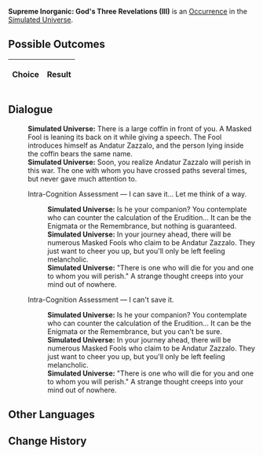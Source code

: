 {{Simulated Universe Event Infobox
|title         = Supreme Inorganic: God's Three Revelations (III)
|image         = Trailblaze Secret 7.png
|type          =
|domains_su    = 
|domains_ext   = 
|domains_swarm = 
|domains_gng   = 
|requirements  =
|prev          = {{tx}}
|next          = {{tx}}
|indexRewards  =
|characters    = 
}}
'''Supreme Inorganic: God's Three Revelations (III)''' is an [[Simulated Universe/Occurrence|Occurrence]] in the [[Simulated Universe]].

==Possible Outcomes==
{| class="article-table"
!Choice
!Result

|}

<!--
==Gameplay Notes==

-->
==Dialogue==
{{Dialogue Start}}
:'''Simulated Universe:''' There is a large coffin in front of you. A Masked Fool is leaning its back on it while giving a speech. The Fool introduces himself as Andatur Zazzalo, and the person lying inside the coffin bears the same name.
:'''Simulated Universe:''' Soon, you realize Andatur Zazzalo will perish in this war. The one with whom you have crossed paths several times, but never gave much attention to.
:{{DIcon|Arrow}} Intra-Cognition Assessment &mdash; I can save it... Let me think of a way.
::'''Simulated Universe:''' Is he your companion? You contemplate who can counter the calculation of the Erudition... It can be the Enigmata or the Remembrance, but nothing is guaranteed.
::'''Simulated Universe:''' In your journey ahead, there will be numerous Masked Fools who claim to be Andatur Zazzalo. They just want to cheer you up, but you'll only be left feeling melancholic.
::'''Simulated Universe:''' "There is one who will die for you and one to whom you will perish." A strange thought creeps into your mind out of nowhere.
:{{DIcon|Arrow}} Intra-Cognition Assessment &mdash; I can't save it.
::'''Simulated Universe:''' Is he your companion? You contemplate who can counter the calculation of the Erudition... It can be the Enigmata or the Remembrance, but you can't be sure.
::'''Simulated Universe:''' In your journey ahead, there will be numerous Masked Fools who claim to be Andatur Zazzalo. They just want to cheer you up, but you'll only be left feeling melancholic.
::'''Simulated Universe:''' "There is one who will die for you and one to whom you will perish." A strange thought creeps into your mind out of nowhere.
{{Dialogue End}}

==Other Languages==
{{Other Languages
|en    = Supreme Inorganic: God's Three Revelations (III)
|zhs   = 极致无机：「神的三个启示」•其三
|zht   = 極致無機：「神的三個啟示」•其三
|ja    = {{Rubi|無機|むき}}の{{Rubi|極致|きょくち}}：「{{Rubi|神|かみ}}の{{Rubi|三|みっ}}つの{{Rubi|啓示|けいじ}}」・その3
|ko    = 궁극의 무기: 「신의 세 가지 계시」•3
|es    = Inorgánico supremo: tres revelaciones divinas III
|fr    = Suprématie inorganique : Trois révélations (III)
|ru    = Высший неорганик: Три божественных откровения III
|th    = อินทรีย์ขั้นสุด: "คำใบ้ทั้งสามจากเทพเจ้า" (3)
|vi    = Vô Cơ Tối Cao: 3 Gợi Ý Của Aeon 3
|de    = Anorganische Höchststufe: Drei göttliche Offenbarungen (III)
|id    = Non-organik Maksimal: "Tiga Petunjuk Dewa" (3)
|pt    = Inorgânico Supremo: As Três Revelações de Deus (III)
}}

==Change History==
{{Change History|1.0}}
